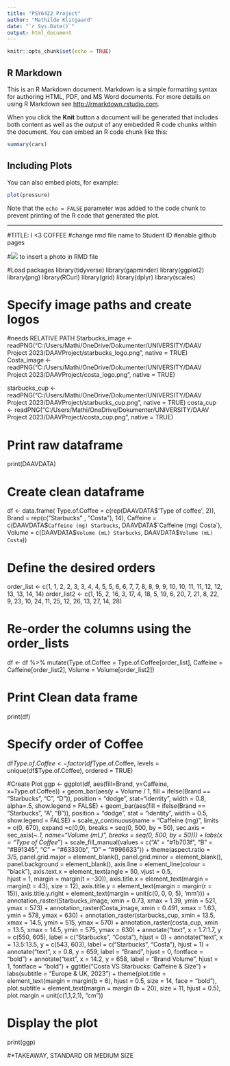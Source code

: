 ```yaml
---
title: "PSY6422 Project"
author: "Mathilde Klitgaard"
date: "`r Sys.Date()`"
output: html_document
---
```


```r
knitr::opts_chunk$set(echo = TRUE)
```

## R Markdown

This is an R Markdown document. Markdown is a simple formatting syntax for authoring HTML, PDF, and MS Word documents. For more details on using R Markdown see <http://rmarkdown.rstudio.com>.

When you click the **Knit** button a document will be generated that includes both content as well as the output of any embedded R code chunks within the document. You can embed an R code chunk like this:

```r
summary(cars)
```

## Including Plots

You can also embed plots, for example:

```r
plot(pressure)
```

Note that the `echo = FALSE` parameter was added to the code chunk to prevent printing of the R code that generated the plot.

----------------------------------------------
#TITLE: I <3 COFFEE
#change rmd file name to Student ID
#enable github pages

#![](Figures/image.png) to insert a photo in RMD file

#Load packages
library(tidyverse)
library(gapminder)
library(ggplot2)
library(png)
library(RCurl)
library(grid)
library(dplyr)
library(scales)

# Specify image paths and create logos
#needs RELATIVE PATH 
Starbucks_image <- readPNG("C:/Users/Mathi/OneDrive/Dokumenter/UNIVERSITY/DAAV Project 2023/DAAVProject/starbucks_logo.png", native = TRUE)
Costa_image <- readPNG("C:/Users/Mathi/OneDrive/Dokumenter/UNIVERSITY/DAAV Project 2023/DAAVProject/costa_logo.png", native = TRUE)

starbucks_cup <- readPNG("C:/Users/Mathi/OneDrive/Dokumenter/UNIVERSITY/DAAV Project 2023/DAAVProject/starbucks_cup.png", native = TRUE)
costa_cup <- readPNG("C:/Users/Mathi/OneDrive/Dokumenter/UNIVERSITY/DAAV Project 2023/DAAVProject/costa_cup.png", native = TRUE)

# Print raw dataframe
print(DAAVDATA)

# Create clean dataframe
df <- data.frame(
  Type.of.Coffee = c(rep(DAAVDATA$'Type of coffee', 2)),
  Brand = rep(c("Starbucks" , "Costa"), 14),
  Caffeine = c(DAAVDATA$`Caffeine (mg) Starbucks`, DAAVDATA$`Caffeine (mg) Costa`),
  Volume = c(DAAVDATA$`Volume (mL) Starbucks`, DAAVDATA$`Volume (mL) Costa`))

# Define the desired orders
order_list <- c(1, 1, 2, 2, 3, 3, 4, 4, 5, 5, 6, 6, 7, 7, 8, 8, 9, 9, 10, 10, 11, 11, 12, 12, 13, 13, 14, 14)
order_list2 <- c(1, 15, 2, 16, 3, 17, 4, 18, 5, 19, 6, 20, 7, 21, 8, 22, 9, 23, 10, 24, 11, 25, 12, 26, 13, 27, 14, 28)

# Re-order the columns using the order_lists
df <- df %>%
  mutate(Type.of.Coffee = Type.of.Coffee[order_list],
  Caffeine = Caffeine[order_list2], 
  Volume = Volume[order_list2])

# Print Clean data frame
print(df)

# Specify order of Coffee
df$Type.of.Coffee <- factor(df$Type.of.Coffee, levels = unique(df$Type.of.Coffee), ordered = TRUE)

#Create Plot
ggp <- ggplot(df, aes(fill=Brand, y=Caffeine, x=Type.of.Coffee)) +
  geom_bar(aes(y = Volume / 1, fill = ifelse(Brand == "Starbucks", "C", "D")), 
           position = "dodge", stat="identity", width = 0.8, alpha=.5, show.legend = FALSE) +
  geom_bar(aes(fill = ifelse(Brand == "Starbucks", "A", "B")), 
           position = "dodge", stat = "identity", width = 0.5, show.legend = FALSE) +
  scale_y_continuous(name = "Caffeine (mg)", limits = c(0, 670), expand =c(0,0), breaks = seq(0, 500, by = 50),
                     sec.axis = sec_axis(~.*1, name="Volume (mL)", breaks = seq(0, 500, by = 50))) +
  labs(x = "Type of Coffee*") +
  scale_fill_manual(values = c("A" = "#1b703f", "B" = "#B91345", "C" = "#63330b", "D" = "#996633")) +
  theme(aspect.ratio = 3/5,
        panel.grid.major = element_blank(), 
        panel.grid.minor = element_blank(), 
        panel.background = element_blank(), 
        axis.line = element_line(colour = "black"), 
        axis.text.x = element_text(angle = 50, vjust = 0.5,  
        hjust = 1, margin = margin(t = -30)),
        axis.title.x = element_text(margin = margin(t = 43), size = 12),
        axis.title.y = element_text(margin = margin(r = 15)),
        axis.title.y.right = element_text(margin = unit(c(0, 0, 0, 5), 'mm'))) +
   annotation_raster(Starbucks_image, xmin = 0.73, xmax = 1.39, 
      ymin = 521, ymax = 573) +
   annotation_raster(Costa_image, xmin = 0.491, xmax = 1.63, 
      ymin = 578, ymax = 630) +
   annotation_raster(starbucks_cup, xmin = 13.5, xmax = 14.5, 
      ymin = 515, ymax = 570) +
   annotation_raster(costa_cup, xmin = 13.5, xmax = 14.5, 
      ymin = 575, ymax = 630) +
   annotate("text", x = 1.7:1.7, y = c(550, 605), label = c("Starbucks", "Costa"), hjust = 0) +
   annotate("text", x = 13.5:13.5, y = c(543, 603), label = c("Starbucks", "Costa"), hjust = 1) +
   annotate("text", x = 0.8, y = 659, label = "Brand", hjust = 0, fontface = "bold") +
   annotate("text", x = 14.2, y = 658, label = "Brand Volume", hjust = 1, fontface = "bold") +
   ggtitle("Costa VS Starbucks: Caffeine & Size") +
    labs(subtitle = "Europe & UK, 2023") +
      theme(plot.title = element_text(margin = margin(b = 6), hjust = 0.5, size = 14, face = "bold"),
            plot.subtitle = element_text(margin = margin
            (b = 20), size = 11, hjust = 0.5),
            plot.margin = unit(c(1,1,2,1), "cm"))
            
# Display the plot
print(ggp)

#*TAKEAWAY, STANDARD OR MEDIUM SIZE



